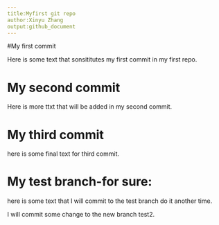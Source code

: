 ```yaml
---
title:Myfirst git repo
author:Xinyu Zhang
output:github_document
---
```


#My first commit

Here is some text that sonsititutes my first commit in my first repo.

# My second commit

Here is more ttxt that will be added in my second commit.

# My third commit 

here is some final text for third commit.

# My test branch-for sure:
here is some text that I will commit to the test branch do it another time.


I will commit some change to the new branch test2.

